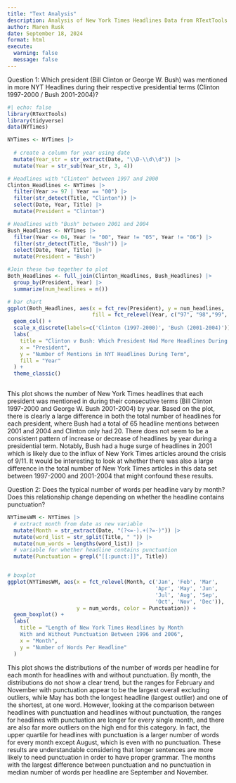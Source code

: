 ```yaml
---
title: "Text Analysis"
description: Analysis of New York Times Headlines Data from RTextTools Package
author: Maren Rusk
date: September 18, 2024
format: html
execute:
  warning: false
  message: false
---
```


Question 1: Which president (Bill Clinton or George W. Bush) was mentioned in more NYT Headlines during their respective presidential terms (Clinton 1997-2000 / Bush 2001-2004)?


```r
#| echo: false
library(RTextTools) 
library(tidyverse)
data(NYTimes)

```



```r
NYTimes <- NYTimes |>
 
  # create a column for year using date
  mutate(Year_str = str_extract(Date, "\\D-\\d\\d")) |>
  mutate(Year = str_sub(Year_str, 3, 4))

# Headlines with "Clinton" between 1997 and 2000  
Clinton_Headlines <- NYTimes |>
  filter(Year >= 97 | Year == "00") |>
  filter(str_detect(Title, "Clinton")) |>
  select(Date, Year, Title) |>
  mutate(President = "Clinton")

# Headlines with "Bush" between 2001 and 2004
Bush_Headlines <- NYTimes |>
  filter(Year <= 04, Year != "00", Year != "05", Year != "06") |>
  filter(str_detect(Title, "Bush")) |>
  select(Date, Year, Title) |>
  mutate(President = "Bush")

#Join these two together to plot
Both_Headlines <- full_join(Clinton_Headlines, Bush_Headlines) |>
  group_by(President, Year) |>
  summarize(num_headlines = n())

# bar chart
ggplot(Both_Headlines, aes(x = fct_rev(President), y = num_headlines, 
                           fill = fct_relevel(Year, c("97", "98","99", "00", "01", "02", "03", "04")))) + 
  geom_col() + 
  scale_x_discrete(labels=c('Clinton (1997-2000)', 'Bush (2001-2004)')) + 
  labs(
    title = "Clinton v Bush: Which President Had More Headlines During Their Term?",
    x = "President",
    y = "Number of Mentions in NYT Headlines During Term",
    fill = "Year"
  ) + 
  theme_classic()
  
```
This plot shows the number of New York Times headlines that each president was mentioned in during their consecutive terms (Bill Clinton 1997-2000 and George W. Bush 2001-2004) by year. Based on the plot, there is clearly a large difference in both the total number of headlines for each president, where Bush had a total of 65 headline mentions between 2001 and 2004 and Clinton only had 20. There does not seem to be a consistent pattern of increase or decrease of headlines by year during a presidential term. Notably, Bush had a huge surge of headlines in 2001 which is likely due to the influx of New York Times articles around the crisis of 9/11. It would be interesting to look at whether there was also a large difference in the total number of New York Times articles in this data set between 1997-2000 and 2001-2004 that might confound these results.



Question 2: Does the typical number of words per headline vary by month? Does this relationship change depending on
whether the headline contains punctuation?

```r

NYTimesWM <- NYTimes |>
  # extract month from date as new variable
  mutate(Month = str_extract(Date, "(?<=-).+(?=-)")) |>
  mutate(word_list = str_split(Title, " ")) |>
  mutate(num_words = lengths(word_list)) |>
  # variable for whether headline contains punctuation
  mutate(Punctuation = grepl("[[:punct:]]", Title))


# boxplot  
ggplot(NYTimesWM, aes(x = fct_relevel(Month, c('Jan', 'Feb', 'Mar',
                                               'Apr', 'May', 'Jun',
                                               'Jul', 'Aug', 'Sep',
                                               'Oct', 'Nov', 'Dec')), 
                      y = num_words, color = Punctuation)) + 
  geom_boxplot() + 
  labs(
    title = "Length of New York Times Headlines by Month 
    With and Without Punctuation Between 1996 and 2006",
    x = "Month",
    y = "Number of Words Per Headline"
  )

```
This plot shows the distributions of the number of words per headline for each month for headlines with and without punctuation. By month, the distributions do not show a clear trend, but the ranges for February and November with punctuation appear to be the largest overall excluding outliers, while May has both the longest headline (largest outlier) and one of the shortest, at one word. However, looking at the comparison between headlines with punctuation and headlines without punctuation, the ranges for headlines with punctuation are longer for every single month, and there are also far more outliers on the high end for this category. In fact, the upper quartile for headlines with punctuation is a larger number of words for every month except August, which is even with no punctuation. These results are understandable considering that longer sentences are more likely to need punctuation in order to have proper grammar. The months with the largest difference between punctuation and no punctuation in median number of words per headline are September and November.

